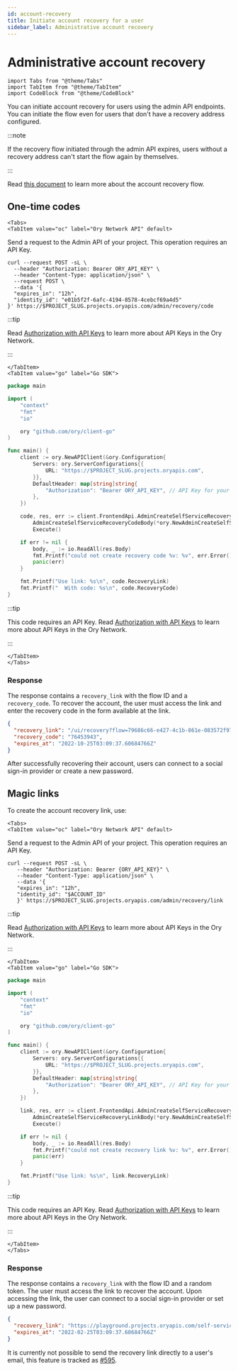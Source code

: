 ```yaml
---
id: account-recovery
title: Initiate account recovery for a user
sidebar_label: Administrative account recovery
---
```


# Administrative account recovery

```mdx-code-block
import Tabs from "@theme/Tabs"
import TabItem from "@theme/TabItem"
import CodeBlock from "@theme/CodeBlock"
```

You can initiate account recovery for users using the admin API endpoints. You can initiate the flow even for users that don't
have a recovery address configured.

:::note

If the recovery flow initiated through the admin API expires, users without a recovery address can't start the flow again by
themselves.

:::

Read [this document](../self-service/flows/account-recovery-password-reset) to learn more about the account recovery flow.

## One-time codes

```mdx-code-block
<Tabs>
<TabItem value="oc" label="Ory Network API" default>
```

Send a request to the Admin API of your project. This operation requires an API Key.

```shell
curl --request POST -sL \
  --header "Authorization: Bearer ORY_API_KEY" \
  --header "Content-Type: application/json" \
  --request POST \
  --data '{
  "expires_in": "12h",
  "identity_id": "e01b5f2f-6afc-4194-8578-4cebcf69a4d5"
}' https://$PROJECT_SLUG.projects.oryapis.com/admin/recovery/code
```

:::tip

Read [Authorization with API Keys](../../concepts/personal-access-token.mdx) to learn more about API Keys in the Ory Network.

:::

```mdx-code-block
</TabItem>
<TabItem value="go" label="Go SDK">
```

```go
package main

import (
	"context"
	"fmt"
	"io"

	ory "github.com/ory/client-go"
)

func main() {
	client := ory.NewAPIClient(&ory.Configuration{
		Servers: ory.ServerConfigurations{{
			URL: "https://$PROJECT_SLUG.projects.oryapis.com",
		}},
		DefaultHeader: map[string]string{
			"Authorization": "Bearer ORY_API_KEY", // API Key for your Ory Network project
		},
	})

	code, res, err := client.FrontendApi.AdminCreateSelfServiceRecoveryCode(context.Background()).
		AdminCreateSelfServiceRecoveryCodeBody(*ory.NewAdminCreateSelfServiceRecoveryCodeBody("YOUR_IDENTITY_ID")).
		Execute()

	if err != nil {
		body, _ := io.ReadAll(res.Body)
		fmt.Printf("could not create recovery code %v: %v", err.Error(), string(body))
		panic(err)
	}

	fmt.Printf("Use link: %s\n", code.RecoveryLink)
	fmt.Printf("  With code: %s\n", code.RecoveryCode)
}
```

:::tip

This code requires an API Key. Read [Authorization with API Keys](../../concepts/personal-access-token.mdx) to learn more about
API Keys in the Ory Network.

:::

```mdx-code-block
</TabItem>
</Tabs>
```

### Response

The response contains a `recovery_link` with the flow ID and a `recovery_code`. To recover the account, the user must access the
link and enter the recovery code in the form available at the link.

```json
{
  "recovery_link": "/ui/recovery?flow=79686c66-e427-4c1b-861e-083572f97964",
  "recovery_code": "76453943",
  "expires_at": "2022-10-25T03:09:37.60684766Z"
}
```

After successfully recovering their account, users can connect to a social sign-in provider or create a new password.

## Magic links

To create the account recovery link, use:

```mdx-code-block
<Tabs>
<TabItem value="oc" label="Ory Network API" default>
```

Send a request to the Admin API of your project. This operation requires an API Key.

```shell
curl --request POST -sL \
   --header "Authorization: Bearer {ORY_API_KEY}" \
   --header "Content-Type: application/json" \
   --data '{
   "expires_in": "12h",
   "identity_id": "$ACCOUNT_ID"
   }' https://$PROJECT_SLUG.projects.oryapis.com/admin/recovery/link
```

:::tip

Read [Authorization with API Keys](../../concepts/personal-access-token.mdx) to learn more about API Keys in the Ory Network.

:::

```mdx-code-block
</TabItem>
<TabItem value="go" label="Go SDK">
```

```go
package main

import (
	"context"
	"fmt"
	"io"

	ory "github.com/ory/client-go"
)

func main() {
	client := ory.NewAPIClient(&ory.Configuration{
		Servers: ory.ServerConfigurations{{
			URL: "https://$PROJECT_SLUG.projects.oryapis.com",
		}},
		DefaultHeader: map[string]string{
			"Authorization": "Bearer ORY_API_KEY", // API Key for your Ory Network project
		},
	})

	link, res, err := client.FrontendApi.AdminCreateSelfServiceRecoveryLink(context.Background()).
		AdminCreateSelfServiceRecoveryLinkBody(*ory.NewAdminCreateSelfServiceRecoveryLinkBody("YOUR_INDENTITY_ID")).
		Execute()

	if err != nil {
		body, _ := io.ReadAll(res.Body)
		fmt.Printf("could not create recovery link %v: %v", err.Error(), string(body))
		panic(err)
	}

	fmt.Printf("Use link: %s\n", link.RecoveryLink)
}
```

:::tip

This code requires an API Key. Read [Authorization with API Keys](../../concepts/personal-access-token.mdx) to learn more about
API Keys in the Ory Network.

:::

```mdx-code-block
</TabItem>
</Tabs>
```

### Response

The response contains a `recovery_link` with the flow ID and a random token. The user must access the link to recover the account.
Upon accessing the link, the user can connect to a social sign-in provider or set up a new password.

```json
{
  "recovery_link": "https://playground.projects.oryapis.com/self-service/recovery?flow=81c55cec-76fd-4907-bddf-cc112e835698&token=yM9nAZpPIjwccKh9qHRh8OfywZSRcr6q",
  "expires_at": "2022-02-25T03:09:37.60684766Z"
}
```

It is currently not possible to send the recovery link directly to a user's email, this feature is tracked as
[#595](https://github.com/ory/kratos/issues/595).
